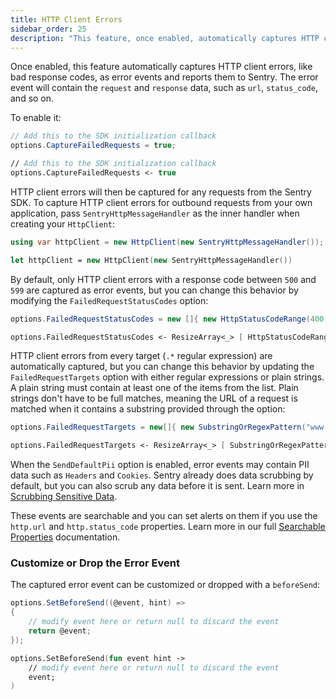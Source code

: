 ```yaml
---
title: HTTP Client Errors
sidebar_order: 25
description: "This feature, once enabled, automatically captures HTTP client errors, like bad response codes, as error events and reports them to Sentry"
---
```


Once enabled, this feature automatically captures HTTP client errors, like bad response codes, as error events and reports them to Sentry. The error event will contain the `request` and `response` data, such as `url`, `status_code`, and so on.

To enable it:

```csharp
// Add this to the SDK initialization callback
options.CaptureFailedRequests = true;
```

```fsharp
// Add this to the SDK initialization callback
options.CaptureFailedRequests <- true
```

HTTP client errors will then be captured for any requests from the Sentry SDK. To capture HTTP client errors for outbound requests from your own application, pass `SentryHttpMessageHandler` as the inner handler when creating your `HttpClient`:

```csharp
using var httpClient = new HttpClient(new SentryHttpMessageHandler());
```

```fsharp
let httpClient = new HttpClient(new SentryHttpMessageHandler())
```

By default, only HTTP client errors with a response code between `500` and `599` are captured as error events, but you can change this behavior by modifying the `FailedRequestStatusCodes` option:

```csharp
options.FailedRequestStatusCodes = new []{ new HttpStatusCodeRange(400, 599) };
```

```fsharp
options.FailedRequestStatusCodes <- ResizeArray<_> [ HttpStatusCodeRange(400, 599) ]
```

HTTP client errors from every target (`.*` regular expression) are automatically captured, but you can change this behavior by updating the `FailedRequestTargets` option with either regular expressions or plain strings. A plain string must contain at least one of the items from the list. Plain strings don't have to be full matches, meaning the URL of a request is matched when it contains a substring provided through the option:

```csharp
options.FailedRequestTargets = new[]{ new SubstringOrRegexPattern("www.example.com") };
```

```fsharp
options.FailedRequestTargets <- ResizeArray<_> [ SubstringOrRegexPattern("www.example.com") ]
```

When the `SendDefaultPii` option is enabled, error events may contain PII data such as `Headers` and `Cookies`. Sentry already does data scrubbing by default, but you can also scrub any data before it is sent. Learn more in [Scrubbing Sensitive Data](/platforms/dotnet/data-management/sensitive-data/).

These events are searchable and you can set alerts on them if you use the `http.url` and `http.status_code` properties. Learn more in our full [Searchable Properties](/product/sentry-basics/search/searchable-properties/) documentation.

### Customize or Drop the Error Event

The captured error event can be customized or dropped with a `beforeSend`:

```csharp
options.SetBeforeSend((@event, hint) =>
{
    // modify event here or return null to discard the event
    return @event;
});
```

```fsharp
options.SetBeforeSend(fun event hint ->
    // modify event here or return null to discard the event
    event;
)
```
